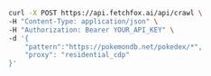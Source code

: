 <CodeGroup>

```bash curl
curl -X POST https://api.fetchfox.ai/api/crawl \
-H "Content-Type: application/json" \
-H "Authorization: Bearer YOUR_API_KEY" \
-d '{
    "pattern":"https://pokemondb.net/pokedex/*",
    "proxy": "residential_cdp"
}'
```

</CodeGroup>
